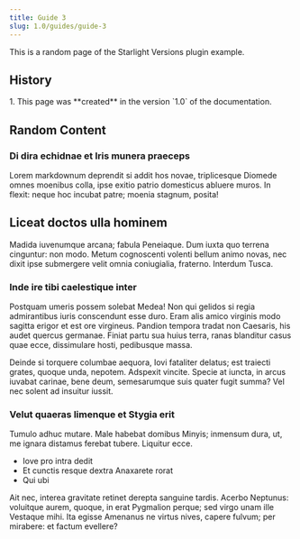 ```yaml
---
title: Guide 3
slug: 1.0/guides/guide-3
---
```


This is a random page of the Starlight Versions plugin example.

## History


<Steps>
  1. This page was **created** in the version `1.0` of the documentation.
</Steps>

## Random Content

### Di dira echidnae et Iris munera praeceps

Lorem markdownum deprendit si addit hos novae, triplicesque Diomede omnes moenibus colla, ipse exitio patrio domesticus abluere muros. In flexit: neque hoc incubat patre; moenia stagnum, posita!

## Liceat doctos ulla hominem

Madida iuvenumque arcana; fabula Peneiaque. Dum iuxta quo terrena cinguntur: non modo. Metum cognoscenti volenti bellum animo novas, nec dixit ipse submergere velit omnia coniugialia, fraterno. Interdum Tusca.

### Inde ire tibi caelestique inter

Postquam umeris possem solebat Medea! Non qui gelidos si regia admirantibus iuris conscendunt esse duro. Eram alis amico virginis modo sagitta erigor et est ore virgineus. Pandion tempora tradat non Caesaris, his audet quercus germanae. Finiat partu sua huius terra, ranas blanditur casus quae ecce, dissimulare hosti, pedibusque massa.

Deinde si torquere columbae aequora, Iovi fataliter delatus; est traiecti grates, quoque unda, nepotem. Adspexit vincite. Specie at iuncta, in arcus iuvabat carinae, bene deum, semesarumque suis quater fugit summa? Vel nec solent ad insuitur iussit.

### Velut quaeras limenque et Stygia erit

Tumulo adhuc mutare. Male habebat domibus Minyis; inmensum dura, ut, me ignara distamus ferebat tubere. Liquitur ecce.

- Iove pro intra dedit
- Et cunctis resque dextra Anaxarete rorat
- Qui ubi

Ait nec, interea gravitate retinet derepta sanguine tardis. Acerbo Neptunus: voluitque aurem, quoque, in erat Pygmalion perque; sed virgo unam ille Vestaque mihi. Ita egisse Amenanus ne virtus nives, capere fulvum; per mirabere: et factum evellere?
